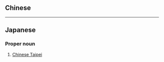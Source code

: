 {{also|中华台北|中華臺北}}
==Chinese==
{{zh-see|中華臺北|v}}

----

==Japanese==
{{ja-kanjitab|yomi=irr|sort=ちゆうかたいへい}}

===Proper noun===
{{ja-pos|ちゅうか タイペイ|proper}}

# [[Chinese Taipei]] {{gloss|name under which the ROC participates in international organisations}}